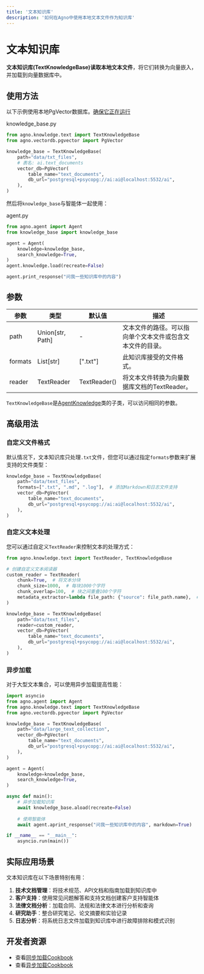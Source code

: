 ```yaml
---
title: '文本知识库'
description: '如何在Agno中使用本地文本文件作为知识库'
---
```


# 文本知识库

**文本知识库(TextKnowledgeBase)**读取**本地文本文件**，将它们转换为向量嵌入，并加载到向量数据库中。

## 使用方法

以下示例使用本地PgVector数据库。[确保它正在运行](https://docs.agno.com/vectordb/pgvector)

knowledge_base.py
```python
from agno.knowledge.text import TextKnowledgeBase
from agno.vectordb.pgvector import PgVector

knowledge_base = TextKnowledgeBase(
    path="data/txt_files",
    # 表名: ai.text_documents
    vector_db=PgVector(
        table_name="text_documents",
        db_url="postgresql+psycopg://ai:ai@localhost:5532/ai",
    ),
)
```

然后将`knowledge_base`与智能体一起使用：

agent.py
```python
from agno.agent import Agent
from knowledge_base import knowledge_base

agent = Agent(
    knowledge=knowledge_base,
    search_knowledge=True,
)
agent.knowledge.load(recreate=False)

agent.print_response("问我一些知识库中的内容")
```

## 参数

| 参数 | 类型 | 默认值 | 描述 |
| --- | --- | --- | --- |
| path | Union[str, Path] | - | 文本文件的路径。可以指向单个文本文件或包含文本文件的目录。 |
| formats | List[str] | [".txt"] | 此知识库接受的文件格式。 |
| reader | TextReader | TextReader() | 将文本文件转换为向量数据库文档的TextReader。 |

`TextKnowledgeBase`是[AgentKnowledge](/reference/knowledge/base)类的子类，可以访问相同的参数。

## 高级用法

### 自定义文件格式

默认情况下，文本知识库只处理`.txt`文件，但您可以通过指定`formats`参数来扩展支持的文件类型：

```python
knowledge_base = TextKnowledgeBase(
    path="data/text_files",
    formats=[".txt", ".md", ".log"],  # 添加Markdown和日志文件支持
    vector_db=PgVector(
        table_name="text_documents",
        db_url="postgresql+psycopg://ai:ai@localhost:5532/ai",
    ),
)
```

### 自定义文本处理

您可以通过自定义`TextReader`来控制文本的处理方式：

```python
from agno.knowledge.text import TextReader, TextKnowledgeBase

# 创建自定义文本阅读器
custom_reader = TextReader(
    chunk=True,  # 将文本分块
    chunk_size=1000,  # 每块1000个字符
    chunk_overlap=100,  # 块之间重叠100个字符
    metadata_extractor=lambda file_path: {"source": file_path.name},  # 添加元数据
)

knowledge_base = TextKnowledgeBase(
    path="data/text_files",
    reader=custom_reader,
    vector_db=PgVector(
        table_name="text_documents",
        db_url="postgresql+psycopg://ai:ai@localhost:5532/ai",
    ),
)
```

### 异步加载

对于大型文本集合，可以使用异步加载提高性能：

```python
import asyncio
from agno.agent import Agent
from agno.knowledge.text import TextKnowledgeBase
from agno.vectordb.pgvector import PgVector

knowledge_base = TextKnowledgeBase(
    path="data/large_text_collection",
    vector_db=PgVector(
        table_name="text_documents",
        db_url="postgresql+psycopg://ai:ai@localhost:5532/ai",
    ),
)

agent = Agent(
    knowledge=knowledge_base,
    search_knowledge=True,
)

async def main():
    # 异步加载知识库
    await knowledge_base.aload(recreate=False)
    
    # 使用智能体
    await agent.aprint_response("问我一些知识库中的内容", markdown=True)

if __name__ == "__main__":
    asyncio.run(main())
```

## 实际应用场景

文本知识库在以下场景特别有用：

1. **技术文档管理**：将技术规范、API文档和指南加载到知识库中
2. **客户支持**：使用常见问题解答和支持文档创建客户支持智能体
3. **法律文档分析**：加载合同、法规和法律文本进行分析和查询
4. **研究助手**：整合研究笔记、论文摘要和实验记录
5. **日志分析**：将系统日志文件加载到知识库中进行故障排除和模式识别

## 开发者资源

* 查看[同步加载Cookbook](https://github.com/agno-agi/agno/blob/main/cookbook/agent_concepts/knowledge/text_kb.py)
* 查看[异步加载Cookbook](https://github.com/agno-agi/agno/blob/main/cookbook/agent_concepts/knowledge/text_kb_async.py)
